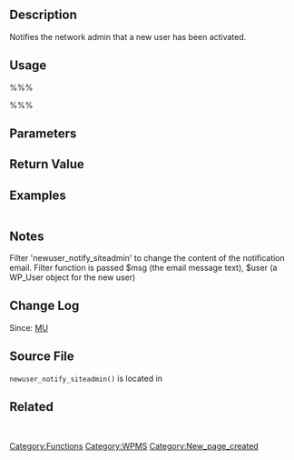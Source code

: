 {{Stub}}
== Description ==
Notifies the network admin that a new user has been activated.

== Usage ==
%%%<?php newuser_notify_siteadmin( $user_id ) ?>%%%
== Parameters ==
{{Parameter|$user_id|integer|The new user ID|required}}

== Return Value ==
{{Return||boolean|True on completion of email sent, False if registration notification is 'No' or if malformed user email.}}

== Examples ==
<pre></pre>

== Notes ==
Filter 'newuser_notify_siteadmin' to change the content of the notification email. Filter function is passed $msg (the email message text), $user (a WP_User object for the new user)

== Change Log ==
Since: [[Version MU|MU]]

== Source File ==
<tt>newuser_notify_siteadmin()</tt> is located in {{Trac|wp-includes/ms-functions.php}}

== Related ==
&nbsp;

{{Tag Footer}}
[[Category:Functions]][[Category:WPMS]]
[[Category:New_page_created]]